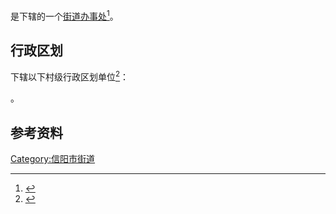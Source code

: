 {{中国乡级行政区|41/15/03/409/000}}

'''{{PAGENAMEBASE}}'''是{{PRC admin/fullname|41/15/03/409/000|3}}下辖的一个[[街道办事处|街道办事处]]<ref>{{PRC admin/ref sgc|{{PRC admin/parent|41/15/03/409/000}}}}</ref>。

== 行政区划 ==
{{PAGENAMEBASE}}下辖以下村级行政区划单位<ref>{{PRC admin/ref sgc|41/15/03/409/000}}</ref>：

{{PRC admin/children|41/15/03/409/000}}。

== 参考资料 ==
{{reflist}}

{{河南行政区划小作品}}
{{PRC admin/navcat|41/15/03/409/000}}

[[Category:信阳市街道|Category:信阳市街道]]